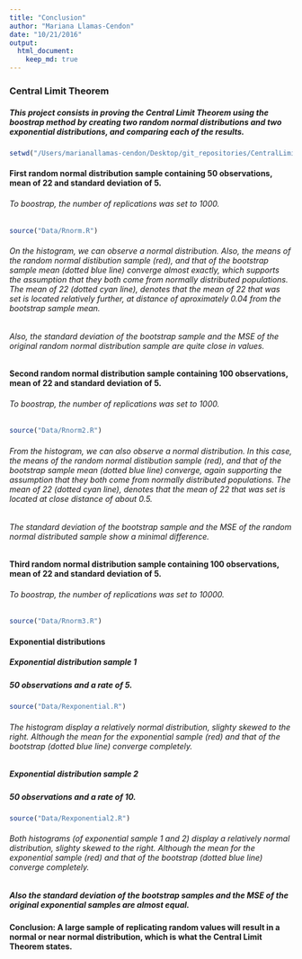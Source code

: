```yaml
---
title: "Conclusion"
author: "Mariana Llamas-Cendon"
date: "10/21/2016"
output: 
  html_document:
    keep_md: true
---
```


### Central Limit Theorem

##### This project consists in proving the Central Limit Theorem using the boostrap method by creating two random normal distributions and two exponential distributions, and comparing each of the results. 


```r
setwd("/Users/marianallamas-cendon/Desktop/git_repositories/CentralLimitTheorem")
```

#### First random normal distribution sample containing 50 observations, mean of 22 and standard deviation of 5.
###### To boostrap, the number of replications was set to 1000.

```r

source("Data/Rnorm.R")
```


###### On the histogram, we can observe a normal distribution. Also, the means of the random normal distibution sample (red), and that of the bootstrap sample mean (dotted blue line) converge almost exactly, which supports the assumption that they both come from normally distributed populations. The mean of 22 (dotted cyan line), denotes that the mean of 22 that was set is located relatively further, at distance of aproximately 0.04 from the bootstrap sample mean. 

###### Also, the standard deviation of the bootstrap sample and the MSE of the original random normal distribution sample are quite close in values. 

#### Second random normal distribution sample containing 100 observations, mean of 22 and standard deviation of 5.
###### To boostrap, the number of replications was set to 1000.

```r

source("Data/Rnorm2.R")
```

###### From the histogram, we can also observe a normal distribution. In this case,  the means of the random normal distibution sample (red), and that of the bootstrap sample mean (dotted blue line) converge, again supporting the assumption that they both come from normally distributed populations. The mean of 22 (dotted cyan line), denotes that the mean of 22 that was set is located at close distance of about 0.5. 

###### The standard deviation of the bootstrap sample and the MSE of the random normal distributed sample show a minimal difference. 

#### Third random normal distribution sample containing 100 observations, mean of 22 and standard deviation of 5.
###### To boostrap, the number of replications was set to 10000.

```r

source("Data/Rnorm3.R")
```

#### Exponential distributions 

##### Exponential distribution sample 1
##### 50 observations and a rate of 5. 
```r

source("Data/Rexponential.R")
```

###### The histogram display a relatively normal distribution, slighty skewed to the right. Although the mean for the exponential sample (red) and that of the bootstrap (dotted blue line) converge completely. 

##### Exponential distribution sample 2
##### 50 observations and a rate of 10.
```r

source("Data/Rexponential2.R")
```

###### Both histograms (of exponential sample 1 and 2) display a relatively normal distribution, slighty skewed to the right. Although the mean for the exponential sample (red) and that of the bootstrap (dotted blue line) converge completely. 

##### Also the standard deviation of the bootstrap samples and the MSE of the original exponential samples are almost equal. 

#### Conclusion: A large sample of replicating random values will result in a normal or near normal distribution, which is what the Central Limit Theorem states.
